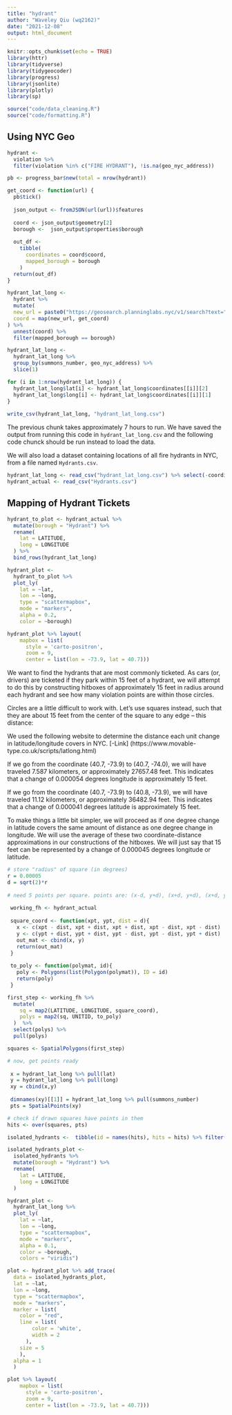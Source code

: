 ```yaml
---
title: "hydrant"
author: "Waveley Qiu (wq2162)"
date: "2021-12-08"
output: html_document
---
```


```r
knitr::opts_chunk$set(echo = TRUE)
library(httr)
library(tidyverse)
library(tidygeocoder)
library(progress)
library(jsonlite)
library(plotly)
library(sp)

source("code/data_cleaning.R")
source("code/formatting.R")
```

## Using NYC Geo

```r
hydrant <- 
  violation %>% 
  filter(violation %in% c("FIRE HYDRANT"), !is.na(geo_nyc_address)) 

pb <- progress_bar$new(total = nrow(hydrant))

get_coord <- function(url) {
  pb$tick()
  
  json_output <- fromJSON(url(url))$features
  
  coord <- json_output$geometry[2]
  borough <-  json_output$properties$borough
  
  out_df <- 
    tibble(
      coordinates = coord$coord,
      mapped_borough = borough
    )
  return(out_df)
}

hydrant_lat_long <- 
  hydrant %>%
  mutate(
  new_url = paste0("https://geosearch.planninglabs.nyc/v1/search?text=", geo_nyc_address, "&size=25"),
  coord = map(new_url, get_coord)
) %>%
  unnest(coord) %>%
  filter(mapped_borough == borough)

hydrant_lat_long <-
  hydrant_lat_long %>%
  group_by(summons_number, geo_nyc_address) %>%
  slice(1)

for (i in 1:nrow(hydrant_lat_long)) {
  hydrant_lat_long$lat[i] <- hydrant_lat_long$coordinates[[i]][2]
  hydrant_lat_long$long[i] <- hydrant_lat_long$coordinates[[i]][1]
}
  
write_csv(hydrant_lat_long, "hydrant_lat_long.csv")
```

The previous chunk takes approximately 7 hours to run. We have saved the output from running this code in `hydrant_lat_long.csv` and the following code chunck should be run instead to load the data. 

We will also load a dataset containing locations of all fire hydrants in NYC, from a file named `Hydrants.csv`.

```r
hydrant_lat_long <- read_csv("hydrant_lat_long.csv") %>% select(-coordinates)
hydrant_actual <- read_csv("Hydrants.csv")
```

## Mapping of Hydrant Tickets

```r
hydrant_to_plot <- hydrant_actual %>%
  mutate(borough = "Hydrant") %>%
  rename(
    lat = LATITUDE,
    long = LONGITUDE
  ) %>% 
  bind_rows(hydrant_lat_long)

hydrant_plot <- 
  hydrant_to_plot %>% 
  plot_ly(
    lat = ~lat, 
    lon = ~long, 
    type = "scattermapbox", 
    mode = "markers", 
    alpha = 0.2,
    color = ~borough)

hydrant_plot %>% layout(
    mapbox = list(
      style = 'carto-positron',
      zoom = 9,
      center = list(lon = -73.9, lat = 40.7))) 
```

We want to find the hydrants that are most commonly ticketed. As cars (or, drivers) are ticketed if they park within 15 feet of a hydrant, we will attempt to do this by constructing hitboxes of approximately 15 feet in radius around each hydrant and see how many violation points are within those circles.

Circles are a little difficult to work with. Let's use squares instead, such that they are about 15 feet from the center of the square to any edge -- this distance:

We used the following website to determine the distance each unit change in latitude/longitude covers in NYC. 
[-Link] (https://www.movable-type.co.uk/scripts/latlong.html)

If we go from the coordinate (40.7, -73.9) to (40.7, -74.0), we will have traveled 7.587 kilometers, or approximately 27657.48 feet. This indicates that a change of 0.000054 degrees longitude is approximately 15 feet.

If we go from the coordinate (40.7, -73.9) to (40.8, -73.9), we will have traveled 11.12 kilometers, or approximately 36482.94 feet. This indicates that a change of 0.000041 degrees latitude is approximately 15 feet.

To make things a little bit simpler, we will proceed as if one degree change in latitude covers the same amount of distance as one degree change in longitude. We will use the average of these two coordinate-distance approximations in our constructions of the hitboxes. We will just say that 15 feet can be represented by a change of 0.000045 degrees longitude or latitude.

```r
# store "radius" of square (in degrees)
r = 0.00005
d = sqrt(2)*r
 
# need 5 points per square. points are: (x-d, y+d), (x+d, y+d), (x+d, y-d), (x-d, y-d), (x-d, y+d), (x-d, y+d)
 
 working_fh <- hydrant_actual
 
 square_coord <- function(xpt, ypt, dist = d){
   x <- c(xpt - dist, xpt + dist, xpt + dist, xpt - dist, xpt - dist)
   y <- c(ypt + dist, ypt + dist, ypt - dist, ypt - dist, ypt + dist)
   out_mat <- cbind(x, y)
   return(out_mat)
 }
 
 to_poly <- function(polymat, id){
   poly <- Polygons(list(Polygon(polymat)), ID = id)
   return(poly)
 }

first_step <- working_fh %>%
  mutate(
    sq = map2(LATITUDE, LONGITUDE, square_coord),
    polys = map2(sq, UNITID, to_poly)
  )  %>% 
  select(polys) %>%
  pull(polys)

squares <- SpatialPolygons(first_step)

# now, get points ready 
 
 x = hydrant_lat_long %>% pull(lat)
 y = hydrant_lat_long %>% pull(long)
 xy = cbind(x,y)
 
 dimnames(xy)[[1]] = hydrant_lat_long %>% pull(summons_number)
 pts = SpatialPoints(xy)

# check if drawn squares have points in them
hits <- over(squares, pts)

isolated_hydrants <-  tibble(id = names(hits), hits = hits) %>% filter(!is.na(hits)) %>% inner_join(hydrant_actual, by = c("UNITID" = "id"))

```


```r
isolated_hydrants_plot <- 
  isolated_hydrants %>%
  mutate(borough = "Hydrant") %>%
  rename(
    lat = LATITUDE,
    long = LONGITUDE
  )

hydrant_plot <- 
  hydrant_lat_long %>% 
  plot_ly(
    lat = ~lat, 
    lon = ~long, 
    type = "scattermapbox", 
    mode = "markers", 
    alpha = 0.1,
    color = ~borough,
    colors = "viridis")

plot <- hydrant_plot %>% add_trace(
  data = isolated_hydrants_plot,
  lat = ~lat,
  lon = ~long,
  type = "scattermapbox",
  mode = "markers",
  marker = list(
    color = "red",
    line = list(
        color = 'white',
        width = 2
      ),
    size = 5
    ),
  alpha = 1
  )

plot %>% layout(
    mapbox = list(
      style = 'carto-positron',
      zoom = 9,
      center = list(lon = -73.9, lat = 40.7))) 
```





























